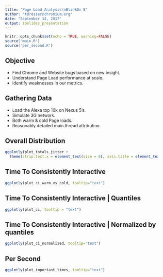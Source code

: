 ```yaml
---
title: "Page Load Analysis\nBlinkOn 8"
author: "tdresser@chromium.org"
date: "September 14, 2017"
output: ioslides_presentation
---
```


```r
knitr::opts_chunk$set(echo = TRUE, warning=FALSE)
source('main.R')
source('per_second.R')
```

## Objective
* Find Chrome and Website bugs based on new insight.
* Understand Page Load performance at scale.
* Identify weaknesses in our metrics.

## Gathering Data
* Load the Alexa top 10k on Nexus 5's.
* Simulate 3G network.
* Both warm & cold Page loads.
* Reasonably detailed main thread attribution.

## Overall Distribution

```r
ggplotly(plot_totals_jitter +
  theme(strip.text.x = element_text(size = 6), axis.title = element_text(margin=c(50, 50, 50, 50))), tooltip="text")
```

## Time To Consistently Interactive

```r
ggplotly(plot_ci_warm_vs_cold, tooltip="text")
```

## Time To Consistently Interactive | Quantiles
```r
ggplotly(plot_ci, tooltip = "text")
```

## Time To Consistently Interactive | Normalized by quantiles
```r
ggplotly(plot_ci_normalized, tooltip="text")
```

## Per Second
```r
ggplotly(plot_important_times, tooltip="text")
```
